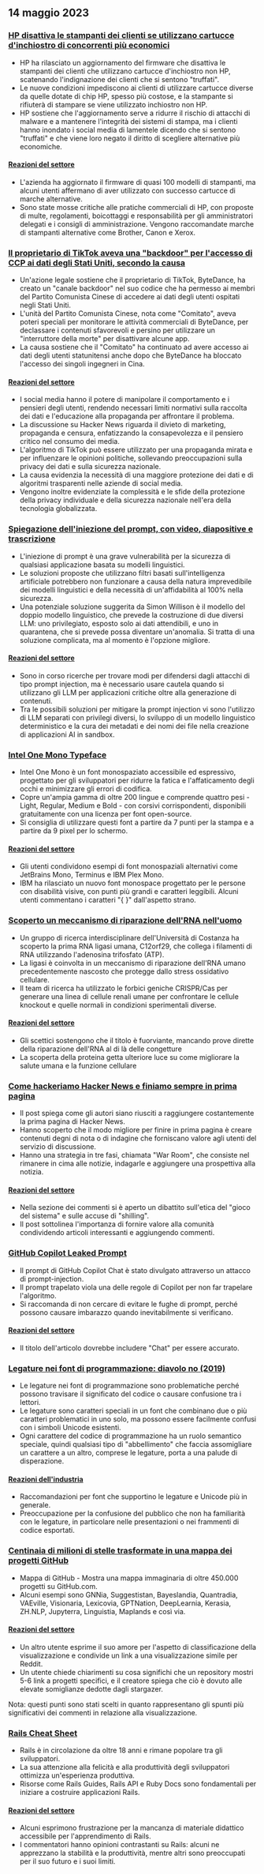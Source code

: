 

<CallToAction />

<Steps>

## 14 maggio 2023

### [HP disattiva le stampanti dei clienti se utilizzano cartucce d'inchiostro di concorrenti più economici](https://www.telegraph.co.uk/money/consumer-affairs/hp-printers-computers-ink-cartridges-rivals/)

- HP ha rilasciato un aggiornamento del firmware che disattiva le stampanti dei clienti che utilizzano cartucce d'inchiostro non HP, scatenando l'indignazione dei clienti che si sentono "truffati".
- Le nuove condizioni impediscono ai clienti di utilizzare cartucce diverse da quelle dotate di chip HP, spesso più costose, e la stampante si rifiuterà di stampare se viene utilizzato inchiostro non HP.
- HP sostiene che l'aggiornamento serve a ridurre il rischio di attacchi di malware e a mantenere l'integrità dei sistemi di stampa, ma i clienti hanno inondato i social media di lamentele dicendo che si sentono "truffati" e che viene loro negato il diritto di scegliere alternative più economiche.

#### [Reazioni del settore](http://news.ycombinator.com/item?id=35930518)

- L'azienda ha aggiornato il firmware di quasi 100 modelli di stampanti, ma alcuni utenti affermano di aver utilizzato con successo cartucce di marche alternative.
- Sono state mosse critiche alle pratiche commerciali di HP, con proposte di multe, regolamenti, boicottaggi e responsabilità per gli amministratori delegati e i consigli di amministrazione. Vengono raccomandate marche di stampanti alternative come Brother, Canon e Xerox.

### [Il proprietario di TikTok aveva una "backdoor" per l'accesso di CCP ai dati degli Stati Uniti, secondo la causa](https://www.businessinsider.com/new-lawsuit-alleges-tiktok-owner-let-ccp-access-user-data-2023-5)

- Un'azione legale sostiene che il proprietario di TikTok, ByteDance, ha creato un "canale backdoor" nel suo codice che ha permesso ai membri del Partito Comunista Cinese di accedere ai dati degli utenti ospitati negli Stati Uniti.
- L'unità del Partito Comunista Cinese, nota come "Comitato", aveva poteri speciali per monitorare le attività commerciali di ByteDance, per declassare i contenuti sfavorevoli e persino per utilizzare un "interruttore della morte" per disattivare alcune app.
- La causa sostiene che il "Comitato" ha continuato ad avere accesso ai dati degli utenti statunitensi anche dopo che ByteDance ha bloccato l'accesso dei singoli ingegneri in Cina.

#### [Reazioni del settore](http://news.ycombinator.com/item?id=35929348)

- I social media hanno il potere di manipolare il comportamento e i pensieri degli utenti, rendendo necessari limiti normativi sulla raccolta dei dati e l'educazione alla propaganda per affrontare il problema.
- La discussione su Hacker News riguarda il divieto di marketing, propaganda e censura, enfatizzando la consapevolezza e il pensiero critico nel consumo dei media.
- L'algoritmo di TikTok può essere utilizzato per una propaganda mirata e per influenzare le opinioni politiche, sollevando preoccupazioni sulla privacy dei dati e sulla sicurezza nazionale.
- La causa evidenzia la necessità di una maggiore protezione dei dati e di algoritmi trasparenti nelle aziende di social media.
- Vengono inoltre evidenziate la complessità e le sfide della protezione della privacy individuale e della sicurezza nazionale nell'era della tecnologia globalizzata.

### [Spiegazione dell'iniezione del prompt, con video, diapositive e trascrizione](https://simonwillison.net/2023/May/2/prompt-injection-explained/)

- L'iniezione di prompt è una grave vulnerabilità per la sicurezza di qualsiasi applicazione basata su modelli linguistici.
- Le soluzioni proposte che utilizzano filtri basati sull'intelligenza artificiale potrebbero non funzionare a causa della natura imprevedibile dei modelli linguistici e della necessità di un'affidabilità al 100% nella sicurezza.
- Una potenziale soluzione suggerita da Simon Willison è il modello del doppio modello linguistico, che prevede la costruzione di due diversi LLM: uno privilegiato, esposto solo ai dati attendibili, e uno in quarantena, che si prevede possa diventare un'anomalia. Si tratta di una soluzione complicata, ma al momento è l'opzione migliore.

#### [Reazioni del settore](http://news.ycombinator.com/item?id=35929122)

- Sono in corso ricerche per trovare modi per difendersi dagli attacchi di tipo prompt injection, ma è necessario usare cautela quando si utilizzano gli LLM per applicazioni critiche oltre alla generazione di contenuti.
- Tra le possibili soluzioni per mitigare la prompt injection vi sono l'utilizzo di LLM separati con privilegi diversi, lo sviluppo di un modello linguistico deterministico e la cura dei metadati e dei nomi dei file nella creazione di applicazioni AI in sandbox.

### [Intel One Mono Typeface](https://github.com/intel/intel-one-mono)

- Intel One Mono è un font monospaziato accessibile ed espressivo, progettato per gli sviluppatori per ridurre la fatica e l'affaticamento degli occhi e minimizzare gli errori di codifica.
- Copre un'ampia gamma di oltre 200 lingue e comprende quattro pesi - Light, Regular, Medium e Bold - con corsivi corrispondenti, disponibili gratuitamente con una licenza per font open-source.
- Si consiglia di utilizzare questi font a partire da 7 punti per la stampa e a partire da 9 pixel per lo schermo.

#### [Reazioni del settore](http://news.ycombinator.com/item?id=35925124)

- Gli utenti condividono esempi di font monospaziali alternativi come JetBrains Mono, Terminus e IBM Plex Mono.
- IBM ha rilasciato un nuovo font monospace progettato per le persone con disabilità visive, con punti più grandi e caratteri leggibili. Alcuni utenti commentano i caratteri "{ }" dall'aspetto strano.

### [Scoperto un meccanismo di riparazione dell'RNA nell'uomo](https://phys.org/news/2023-04-hidden-rna-mechanism-humans.html)

- Un gruppo di ricerca interdisciplinare dell'Università di Costanza ha scoperto la prima RNA ligasi umana, C12orf29, che collega i filamenti di RNA utilizzando l'adenosina trifosfato (ATP).
- La ligasi è coinvolta in un meccanismo di riparazione dell'RNA umano precedentemente nascosto che protegge dallo stress ossidativo cellulare.
- Il team di ricerca ha utilizzato le forbici geniche CRISPR/Cas per generare una linea di cellule renali umane per confrontare le cellule knockout e quelle normali in condizioni sperimentali diverse.

#### [Reazioni del settore](http://news.ycombinator.com/item?id=35924495)

- Gli scettici sostengono che il titolo è fuorviante, mancando prove dirette della riparazione dell'RNA al di là delle congetture
- La scoperta della proteina getta ulteriore luce su come migliorare la salute umana e la funzione cellulare

### [Come hackeriamo Hacker News e finiamo sempre in prima pagina](https://www.indiehackers.com/post/how-to-hack-hacker-news-and-consistently-hit-the-front-page-56b4a04e12)

- Il post spiega come gli autori siano riusciti a raggiungere costantemente la prima pagina di Hacker News.
- Hanno scoperto che il modo migliore per finire in prima pagina è creare contenuti degni di nota o di indagine che forniscano valore agli utenti del servizio di discussione.
- Hanno una strategia in tre fasi, chiamata "War Room", che consiste nel rimanere in cima alle notizie, indagarle e aggiungere una prospettiva alla notizia.

#### [Reazioni del settore](http://news.ycombinator.com/item?id=35929794)

- Nella sezione dei commenti si è aperto un dibattito sull'etica del "gioco del sistema" e sulle accuse di "shilling".
- Il post sottolinea l'importanza di fornire valore alla comunità condividendo articoli interessanti e aggiungendo commenti.

### [GitHub Copilot Leaked Prompt](https://simonwillison.net/2023/May/12/github-copilot-chat-leaked-prompt/)

- Il prompt di GitHub Copilot Chat è stato divulgato attraverso un attacco di prompt-injection.
- Il prompt trapelato viola una delle regole di Copilot per non far trapelare l'algoritmo.
- Si raccomanda di non cercare di evitare le fughe di prompt, perché possono causare imbarazzo quando inevitabilmente si verificano.

#### [Reazioni del settore](http://news.ycombinator.com/item?id=35924293)

- Il titolo dell'articolo dovrebbe includere "Chat" per essere accurato.

### [Legature nei font di programmazione: diavolo no (2019)](https://practicaltypography.com/ligatures-in-programming-fonts-hell-no.html)

- Le legature nei font di programmazione sono problematiche perché possono travisare il significato del codice o causare confusione tra i lettori.
- Le legature sono caratteri speciali in un font che combinano due o più caratteri problematici in uno solo, ma possono essere facilmente confusi con i simboli Unicode esistenti.
- Ogni carattere del codice di programmazione ha un ruolo semantico speciale, quindi qualsiasi tipo di "abbellimento" che faccia assomigliare un carattere a un altro, comprese le legature, porta a una palude di disperazione.

#### [Reazioni dell'industria](http://news.ycombinator.com/item?id=35925821)

- Raccomandazioni per font che supportino le legature e Unicode più in generale.
- Preoccupazione per la confusione del pubblico che non ha familiarità con le legature, in particolare nelle presentazioni o nei frammenti di codice esportati.

### [Centinaia di milioni di stelle trasformate in una mappa dei progetti GitHub](https://anvaka.github.io/map-of-github/)

- Mappa di GitHub - Mostra una mappa immaginaria di oltre 450.000 progetti su GitHub.com.
- Alcuni esempi sono GNNia, Suggestistan, Bayeslandia, Quantradia, VAEville, Visionaria, Lexicovia, GPTNation, DeepLearnia, Kerasia, ZH.NLP, Jupyterra, Linguistia, Maplands e così via.

#### [Reazioni del settore](http://news.ycombinator.com/item?id=35931402)

- Un altro utente esprime il suo amore per l'aspetto di classificazione della visualizzazione e condivide un link a una visualizzazione simile per Reddit.
- Un utente chiede chiarimenti su cosa significhi che un repository mostri 5-6 link a progetti specifici, e il creatore spiega che ciò è dovuto alle elevate somiglianze dedotte dagli stargazer.

Nota: questi punti sono stati scelti in quanto rappresentano gli spunti più significativi dei commenti in relazione alla visualizzazione.

### [Rails Cheat Sheet](https://fly.io/ruby-dispatch/welcome-to-rails-cheat-sheet/)

- Rails è in circolazione da oltre 18 anni e rimane popolare tra gli sviluppatori.
- La sua attenzione alla felicità e alla produttività degli sviluppatori ottimizza un'esperienza produttiva.
- Risorse come Rails Guides, Rails API e Ruby Docs sono fondamentali per iniziare a costruire applicazioni Rails.

#### [Reazioni del settore](http://news.ycombinator.com/item?id=35927813)

- Alcuni esprimono frustrazione per la mancanza di materiale didattico accessibile per l'apprendimento di Rails.
- I commentatori hanno opinioni contrastanti su Rails: alcuni ne apprezzano la stabilità e la produttività, mentre altri sono preoccupati per il suo futuro e i suoi limiti.

</Steps>

